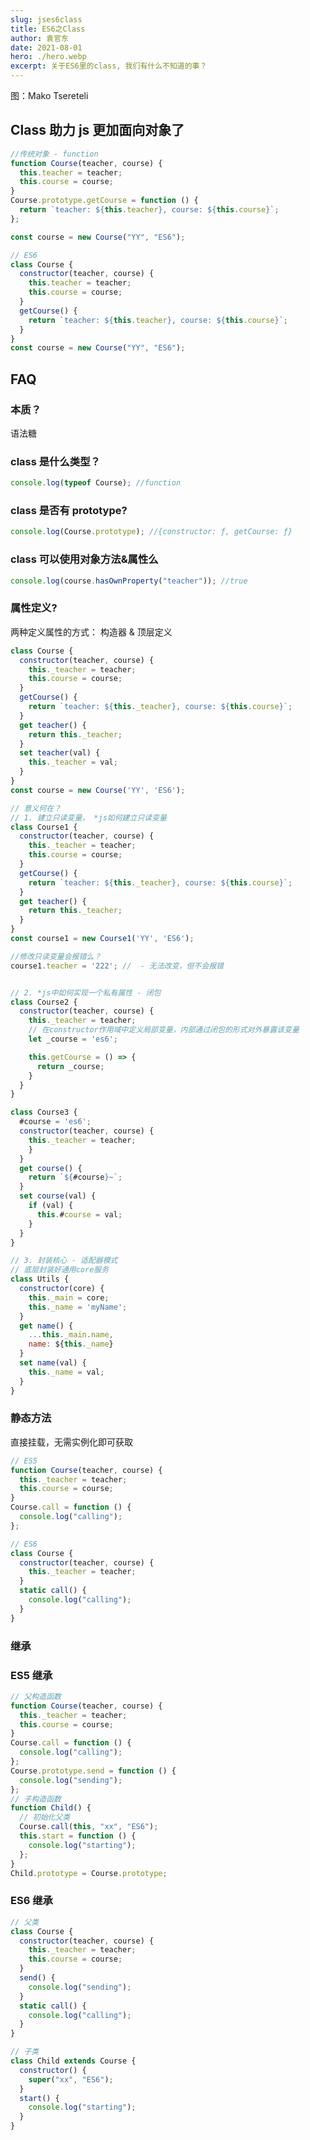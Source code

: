 ```yaml
---
slug: jses6class
title: ES6之Class
author: 袁官东
date: 2021-08-01
hero: ./hero.webp
excerpt: 关于ES6里的class, 我们有什么不知道的事？
---
```


<div className={"img-desc"}>图：Mako Tsereteli</div>

## Class 助力 js 更加面向对象了

```js
//传统对象 - function
function Course(teacher, course) {
  this.teacher = teacher;
  this.course = course;
}
Course.prototype.getCourse = function () {
  return `teacher: ${this.teacher}, course: ${this.course}`;
};

const course = new Course("YY", "ES6");

// ES6
class Course {
  constructor(teacher, course) {
    this.teacher = teacher;
    this.course = course;
  }
  getCourse() {
    return `teacher: ${this.teacher}, course: ${this.course}`;
  }
}
const course = new Course("YY", "ES6");
```

## FAQ

### 本质？

语法糖

### class 是什么类型？

```js
console.log(typeof Course); //function
```

### class 是否有 prototype?

```js
console.log(Course.prototype); //{constructor: ƒ, getCourse: ƒ}
```

### class 可以使用对象方法&属性么

```js
console.log(course.hasOwnProperty("teacher")); //true
```

### 属性定义?

两种定义属性的方式： 构造器 & 顶层定义

```js
class Course {
  constructor(teacher, course) {
    this._teacher = teacher;
    this.course = course;
  }
  getCourse() {
    return `teacher: ${this._teacher}, course: ${this.course}`;
  }
  get teacher() {
    return this._teacher;
  }
  set teacher(val) {
    this._teacher = val;
  }
}
const course = new Course('YY', 'ES6');

// 意义何在？
// 1. 建立只读变量， *js如何建立只读变量
class Course1 {
  constructor(teacher, course) {
    this._teacher = teacher;
    this.course = course;
  }
  getCourse() {
    return `teacher: ${this._teacher}, course: ${this.course}`;
  }
  get teacher() {
    return this._teacher;
  }
}
const course1 = new Course1('YY', 'ES6');

//修改只读变量会报错么？
course1.teacher = '222'; //  - 无法改变，但不会报错


// 2. *js中如何实现一个私有属性 - 闭包
class Course2 {
  constructor(teacher, course) {
    this._teacher = teacher;
    // 在constructor作用域中定义局部变量，内部通过闭包的形式对外暴露该变量
    let _course = 'es6';

    this.getCourse = () => {
      return _course;
    }
  }
}

class Course3 {
  #course = 'es6';
  constructor(teacher, course) {
    this._teacher = teacher;
    }
  }
  get course() {
    return `${#course}~`;
  }
  set course(val) {
    if (val) {
      this.#course = val;
    }
  }
}

// 3. 封装核心 - 适配器模式
// 底层封装好通用core服务
class Utils {
  constructor(core) {
    this._main = core;
    this._name = 'myName';
  }
  get name() {
    ...this._main.name,
    name: ${this._name}
  }
  set name(val) {
    this._name = val;
  }
}
```

### 静态方法

直接挂载，无需实例化即可获取

```js
// ES5
function Course(teacher, course) {
  this._teacher = teacher;
  this.course = course;
}
Course.call = function () {
  console.log("calling");
};

// ES6
class Course {
  constructor(teacher, course) {
    this._teacher = teacher;
  }
  static call() {
    console.log("calling");
  }
}
```

### 继承

### ES5 继承

```js
// 父构造函数
function Course(teacher, course) {
  this._teacher = teacher;
  this.course = course;
}
Course.call = function () {
  console.log("calling");
};
Course.prototype.send = function () {
  console.log("sending");
};
// 子构造函数
function Child() {
  // 初始化父类
  Course.call(this, "xx", "ES6");
  this.start = function () {
    console.log("starting");
  };
}
Child.prototype = Course.prototype;
```

### ES6 继承

```js
// 父类
class Course {
  constructor(teacher, course) {
    this._teacher = teacher;
    this.course = course;
  }
  send() {
    console.log("sending");
  }
  static call() {
    console.log("calling");
  }
}

// 子类
class Child extends Course {
  constructor() {
    super("xx", "ES6");
  }
  start() {
    console.log("starting");
  }
}
```
